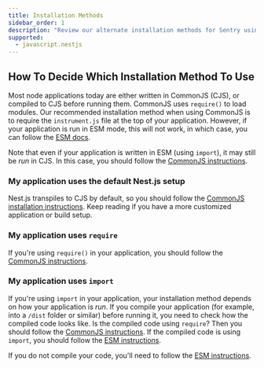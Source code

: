 ```yaml
---
title: Installation Methods
sidebar_order: 1
description: "Review our alternate installation methods for Sentry using Nest.js."
supported:
  - javascript.nestjs
---
```


<PageGrid />

## How To Decide Which Installation Method To Use

Most node applications today are either written in CommonJS (CJS), or compiled to CJS before running them.
CommonJS uses `require()` to load modules. Our recommended installation method when using CommonJS is to require the `instrument.js` file at the top of your application. However, if your application is run in ESM mode, this will not work, in which case, you can follow the [ESM docs](./esm).

Note that even if your application is written in ESM (using `import`), it may still be _run_ in CJS. In this case, you should follow the [CommonJS instructions](./commonjs).

### My application uses the default Nest.js setup

Nest.js transpiles to CJS by default, so you should follow the [CommonJS installation instructions](./commonjs). Keep reading if you have a more customized application or build setup.

### My application uses `require`

If you're using `require()` in your application, you should follow the [CommonJS instructions](./commonjs).

### My application uses `import`

If you're using `import` in your application, your installation method depends on how your application is _run_. If you compile your application (for example, into a `/dist` folder or similar) before running it, you need to check how the compiled code looks like. Is the compiled code using `require`? Then you should follow the [CommonJS instructions](./commonjs). If the compiled code is using `import`, you should follow the [ESM instructions](./esm).

If you do not compile your code, you'll need to follow the [ESM instructions](./esm).
